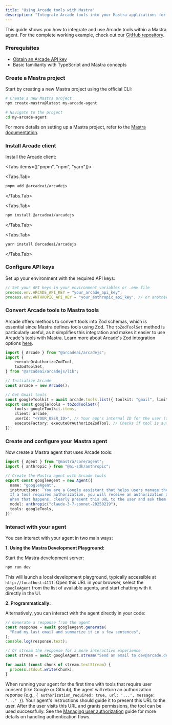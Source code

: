 ```yaml
---
title: "Using Arcade tools with Mastra"
description: "Integrate Arcade tools into your Mastra applications for basic use cases."
---
```



This guide shows you how to integrate and use Arcade tools within a Mastra agent. For the complete working example, check out our [GitHub repository](https://github.com/ArcadeAI/arcade-ai/tree/main/examples/mastra).

<Steps>

### Prerequisites

- [Obtain an Arcade API key](/home/api-keys)
- Basic familiarity with TypeScript and Mastra concepts

### Create a Mastra project

Start by creating a new Mastra project using the official CLI:

```bash
# Create a new Mastra project
npx create-mastra@latest my-arcade-agent

# Navigate to the project
cd my-arcade-agent
```

For more details on setting up a Mastra project, refer to the [Mastra documentation](https://mastra.ai/docs/getting-started/installation).

### Install Arcade client

Install the Arcade client:

<Tabs items={["pnpm", "npm", "yarn"]}>

<Tabs.Tab>

```bash
pnpm add @arcadeai/arcadejs
```

</Tabs.Tab>

<Tabs.Tab>

```bash
npm install @arcadeai/arcadejs
```

</Tabs.Tab>

<Tabs.Tab>

```bash
yarn install @arcadeai/arcadejs
```

</Tabs.Tab>

</Tabs>

### Configure API keys

Set up your environment with the required API keys:

```typescript
// Set your API keys in your environment variables or .env file
process.env.ARCADE_API_KEY = "your_arcade_api_key";
process.env.ANTHROPIC_API_KEY = "your_anthropic_api_key"; // or another supported model provider
```

### Convert Arcade tools to Mastra tools

Arcade offers methods to convert tools into Zod schemas, which is essential since Mastra defines tools using Zod. The `toZodToolSet` method is particularly useful, as it simplifies this integration and makes it easier to use Arcade's tools with Mastra. Learn more about Arcade's Zod integration options [here](/home/use-tools/get-tool-definitions#get-zod-tool-definitions).

```ts
import { Arcade } from "@arcadeai/arcadejs";
import {
	executeOrAuthorizeZodTool,
	toZodToolSet,
} from "@arcadeai/arcadejs/lib";

// Initialize Arcade
const arcade = new Arcade();

// Get Gmail tools
const googleToolkit = await arcade.tools.list({ toolkit: "gmail", limit: 30 });
export const googleTools = toZodToolSet({
	tools: googleToolkit.items,
	client: arcade,
	userId: "<YOUR_USER_ID>", // Your app's internal ID for the user (an email, UUID, etc). It's used internally to identify your user in Arcade
	executeFactory: executeOrAuthorizeZodTool, // Checks if tool is authorized and executes it, or returns authorization URL if needed
});

```

### Create and configure your Mastra agent

Now create a Mastra agent that uses Arcade tools:

```typescript
import { Agent } from "@mastra/core/agent";
import { anthropic } from "@ai-sdk/anthropic";

// Create the Mastra agent with Arcade tools
export const googleAgent = new Agent({
  name: "googleAgent",
  instructions: `You are a Google assistant that helps users manage their Google services (Gmail, Calendar, Sheets, Drive, and Contacts).
  If a tool requires authorization, you will receive an authorization URL.
  When that happens, clearly present this URL to the user and ask them to visit it to grant permissions.`,
  model: anthropic("claude-3-7-sonnet-20250219"),
  tools: googleTools,
});
```

### Interact with your agent

You can interact with your agent in two main ways:

**1. Using the Mastra Development Playground:**

Start the Mastra development server:

```bash
npm run dev
```

This will launch a local development playground, typically accessible at `http://localhost:4111`. Open this URL in your browser, select the `googleAgent` from the list of available agents, and start chatting with it directly in the UI.

**2. Programmatically:**

Alternatively, you can interact with the agent directly in your code:

```typescript
// Generate a response from the agent
const response = await googleAgent.generate(
  "Read my last email and summarize it in a few sentences",
);
console.log(response.text);

// Or stream the response for a more interactive experience
const stream = await googleAgent.stream("Send an email to dev@arcade.dev with the subject 'Hello from Mastra'");

for await (const chunk of stream.textStream) {
  process.stdout.write(chunk);
}
```

</Steps>

<Callout type="warning" title="Initial Tool Authorization">When running your agent for the first time with tools that require user consent (like Google or Github), the agent will return an authorization reponse (e.g., `{ authorization_required: true, url: '...', message: '...' }`). Your agent's instructions should guide it to present this URL to the user. After the user visits this URL and grants permissions, the tool can be used successfully. See the [Managing user authorization](/home/mastra/user-auth-interrupts) guide for more details on handling authentication flows.</Callout>
